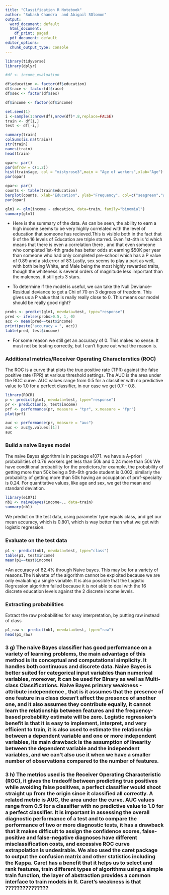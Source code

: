 ```yaml
---
title: "Classification R Notebook"
author: "Subash Chandra  and Abigail SOlomon"
output:
  word_document: default
  html_document:
    df_print: paged
  pdf_document: default
editor_options:
  chunk_output_type: console
---
```


```r
library(tidyverse)
library(dplyr)
```

```r
#df <- income_evaluation

df$education <- factor(df$education)
df$race <- factor(df$race)
df$sex <- factor(df$sex)

df$income <- factor(df$income)

set.seed(1)
i <-sample(1:nrow(df),nrow(df)*.8,replace=FALSE)
train <- df[i,]
test <- df[-i,]
```
```r
summary(train)
colSums(is.na(train))
str(train)
names(train)
head(train)
```

```r
opar<- par()
par(mfrow = c(1,2))
hist(train$age, col = "mistyrose3",main = "Age of workers",xlab="Age")
par(opar)
```
```r
opar<- par()
counts <- table(train$education)
barplot(counts, xlab="Education", ylab="Frequency", col=c("seagreen","wheat","sienna3"))
par(opar)
```
```r
glm1 <- glm(income ~ education, data=train, family="binomial")
summary(glm1)

```
* Here is the summary of the data. As can be seen, the ability to earn a high income seems to be very highly correlated with the level of education that someone has recieved.This is visible both in the fact that 9 of the 16 levels of Education are  triple starred. Even 1st-4th is 'd which means that there is even a correlation there , and that even someone who completed 1st-4th grade has better odds at earning $50K per year than someone who had only completed pre-school which has a P value of 0.89 and a std.error of 83.Lastly, sex seems to play a part as well, with both being White, and Male being the most highly rewarded traits, though the whiteness is several orders of magnitude less important than the maleness, it still gets 3 stars.

* To determine if the model is useful, we can take the Null Deviance-Residual deviance to get a Chi of 70 on 3 degrees of freedom. This gives us a P value that is really really close to 0. This means our model should be really good right?

```r
probs <- predict(glm1, newdata=test, type="response")
pred <- ifelse(probs>0.5, 1, 0)
acc <- mean(pred==test$income)
print(paste("accuracy = ", acc))
table(pred, test$income)
```

* For some reason we still get an accuracy of 0. This makes no sense. It must not be testing correctly, but I can't figure out what the reason is.

### Additional metrics/Receiver Operating Characterstics (ROC)

The ROC is a curve that plots the true positive rate (TPR) against the false positive rate (FPR) at various threshold settings. The AUC is the area under the ROC curve. AUC values range from 0.5 for a
classifier with no predictive value to 1.0 for a perfect classifier, in our case we get 0.7 - 0.8.

```r
library(ROCR)
p <- predict(glm1, newdata=test, type="response")
pr <- prediction(p, test$income)
prf <- performance(pr, measure = "tpr", x.measure = "fpr")
plot(prf)
```

```r
auc <- performance(pr, measure = "auc")
auc <- auc@y.values[[1]]
auc
```

### Build a naive Bayes model

The naive Bayes algorithm is in package e1071.
we have a A-priori probabilities of 0.76 workers get less than 50k and 0.24 more than 50k
We have conditional probability for the predictors,for example, the probability of getting more than 50k being a 5th-6th grade student is 0.002, similarly the probability of getting more than 50k having an occupation of prof-specialty is 0.24.
For quantitative values, like age and sex, we get the mean and standard deviation.

```r
library(e1071)
nb1 <- naiveBayes(income~., data=train)
summary(nb1)
```

We predict on the test data, using parameter type equals class, and get our mean accuracy, which is 0.801, which is way better than what we get with logistic regression.

### Evaluate on the test data

```r
p1 <- predict(nb1, newdata=test, type="class")
table(p1, test$income)
mean(p1==test$income)
```
*An accuracy of 82.4% through Naive bayes. This may be for a variety of reasons.The Naivette of the algorithm cannot be exploited because we are only evaluating a single variable. It is also possible that the Logistic Regression algorithm failed because it is not able to deal with the 16 discrete education levels against the 2 discrete income levels.

### Extracting probabilities

Extract the raw probabilities for easy interpretation, by putting raw instead of class

```r
p1_raw <- predict(nb1, newdata=test, type="raw")
head(p1_raw)
```
### 3 g) The naive Bayes classifier has  good performance on a variety of learning problems, the main advantage of this method is its conceptual and computational simplicity. It handles both continuous and discrete data. Naive Bayes is better suited for categorical input variables than numerical variables, moreover, it  can be used for Binary as well as Multi-class Classifications. Naive Bayes primary weakness - attribute independence , that is it assumes that the presence of one feature in a class doesn’t affect the presence of another one, and it also assumes they contribute equally, it cannot learn the relationship between features and  the frequency-based probability estimate will be zero. Logistic regression’s benefit is that it is easy to implement, interpret, and very efficient to train, it is also used to estimate the relationship between a dependent variable and one or more independent variables, its main drawback is the assumption of linearity between the dependent variable and the independent variables, and we can’t also use it when we have a smaller number of observations compared to the number of features.

### 3 h) The metrics used is the Receiver Operating Characteristic (ROC), it  gives the tradeoff between predicting true positives while avoiding false positives, a perfect classifier would shoot straight up from the origin since it classified all correctly. A related metric is AUC, the area under the curve. AUC values range from 0.5 for a classifier with no predictive value to 1.0 for a perfect classifier. It is important in assessing  the overall diagnostic performance of a test and to compare the performance of two or more diagnostic tests, it has a drawback that it makes difficult to assign the confidence scores, false-positive and false-negative diagnoses have different misclassification costs, and excessive ROC curve extrapolation is undesirable. We also used the caret package to output the confusion matrix and other statistics including the Kappa. Caret has a benefit that it helps us to select and rank  features,  train different types of algorithms using a simple train function, the layer of abstraction provides a common interface to train models in R. Caret’s weakness is that ???????????????
